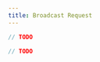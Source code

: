 ```yaml
---
title: Broadcast Request
---
```


<!-- embedme broadcast-request.beacon.ts -->

```ts
// TODO
```

<!-- embedme broadcast-request.taquito.ts -->

```ts
// TODO
```
